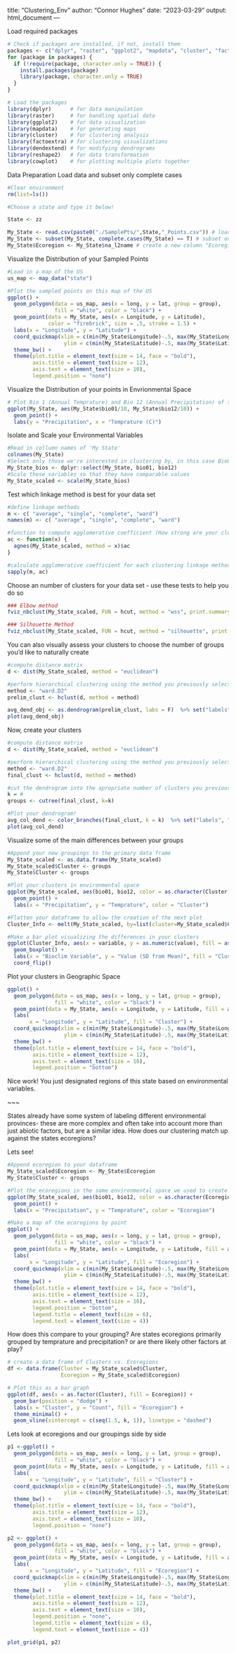 title: "Clustering_Env"
author: "Connor Hughes"
date: "2023-03-29"
output: html_document
---


Load required packages
```r
# Check if packages are installed, if not, install them
packages <- c("dplyr", "raster", "ggplot2", "mapdata", "cluster", "factoextra", "dendextend", "reshape2", "cowplot")
for (package in packages) {
  if (!require(package, character.only = TRUE)) {
    install.packages(package)
    library(package, character.only = TRUE)
  }
}

# Load the packages
library(dplyr)      # for data manipulation
library(raster)     # for handling spatial data
library(ggplot2)    # for data visualization
library(mapdata)    # for generating maps
library(cluster)    # for clustering analysis
library(factoextra) # for clustering visualizations
library(dendextend) # for modifying dendrograms
library(reshape2)   # for data transformation
library(cowplot)    # for plotting multiple plots together

```

Data Preparation
Load data and subset only complete cases
```r
#Clear environment 
rm(list=ls())

#Choose a state and type it below!

State <- zz

My_State <- read.csv(paste0("./SamplePts/",State,"_Points.csv")) # load data from CSV file, choose your state here
My_State <- subset(My_State, complete.cases(My_State) == T) # subset only complete cases (rows without any missing values)
My_State$Ecoregion <- My_State$na_l2name # create a new column "Ecoregion" and assign values from "na_l2name" column
```


Visualize the Distribution of your Sampled Points

```r
#Load in a map of the US
us_map <- map_data("state")

#Plot the sampled points on this map of the US
ggplot() +
  geom_polygon(data = us_map, aes(x = long, y = lat, group = group), 
               fill = "white", color = "black") +
  geom_point(data = My_State, aes(x = Longitude, y = Latitude), 
             color = "firebrick", size = .5, stroke = 1.5) +
  labs(x = "Longitude", y = "Latitude") +
  coord_quickmap(xlim = c(min(My_State$Longitude)-.5, max(My_State$Longitude)+.5), 
                  ylim = c(min(My_State$Latitude)-.5, max(My_State$Latitude))+.5) +
  theme_bw() +
  theme(plot.title = element_text(size = 14, face = "bold"),
        axis.title = element_text(size = 12),
        axis.text = element_text(size = 10),
        legend.position = "none")
```

Visualize the Distribution of your points in Envrionmental Space

```r
# Plot Bio 1 (Annual Temprature) and Bio 12 (Annual Precipitation) of these points
ggplot(My_State, aes(My_State$bio01/10, My_State$bio12/10)) +
  geom_point() +
  labs(y = "Precipitation", x = "Temprature (C)")
```
Isolate and Scale your Environmental Variables

```r
#Read in collumn names of 'My State'
colnames(My_State)
#Select only those we're interested in clustering by, in this case Bio01 and Bio12
My_State_bios <- dplyr::select(My_State, bio01, bio12)
#Scale these variables so that they have comparable values
My_State_scaled <- scale(My_State_bios)
```
Test which linkage method is best for your data set 

```r
#define linkage methods
m <- c( "average", "single", "complete", "ward")
names(m) <- c( "average", "single", "complete", "ward")

#function to compute agglomerative coefficient (How strong are your clusters)
ac <- function(x) {
  agnes(My_State_scaled, method = x)$ac
}

#calculate agglomerative coefficient for each clustering linkage method
sapply(m, ac)
```

Choose an number of clusters for your data set - use these tests to help you do so

```r
### Elbow method
fviz_nbclust(My_State_scaled, FUN = hcut, method = "wss", print.summary = T)

### Silhouette Method
fviz_nbclust(My_State_scaled, FUN = hcut, method = "silhouette", print.summary = T)
```
You can also visually assess your clusters to choose the number of groups you'd like to naturally create
```r
#compute distance matrix
d <- dist(My_State_scaled, method = "euclidean")

#perform hierarchical clustering using the method you previously selected
method <- "ward.D2"
prelim_clust <- hclust(d, method = method)

avg_dend_obj <- as.dendrogram(prelim_clust, labs = F)  %>% set("labels", "")
plot(avg_dend_obj)
```
Now, create your clusters
```r
#compute distance matrix
d <- dist(My_State_scaled, method = "euclidean")

#perform hierarchical clustering using the method you previously selected
method <- "ward.D2"
final_clust <- hclust(d, method = method)

#cut the dendrogram into the apropriate number of clusters you previously decided (Based off the previous two code blocks)
k = #
groups <- cutree(final_clust, k=k)

#Plot your dendrogram!
avg_col_dend <- color_branches(final_clust, k = k)  %>% set("labels", "")
plot(avg_col_dend)
```
Visualize some of the main differences between your groups
```r
#Append your new groupings to the primary data frame
My_State_scaled <- as.data.frame(My_State_scaled)
My_State_scaled$Cluster <- groups
My_State$Cluster <- groups

#Plot your clusters in environmental space
ggplot(My_State_scaled, aes(bio01, bio12, color = as.character(Cluster))) +
  geom_point() +
  labs(x = "Precipitation", y = "Temprature", color = "Cluster")

#Flatten your dataframe to allow the creation of the next plot
Cluster_Info <- melt(My_State_scaled, by=list(cluster=My_State_scaled$Cluster), id.vars = "Cluster")

#Make a bar plot visualizing the differences in your clusters
ggplot(Cluster_Info, aes(x = variable, y = as.numeric(value), fill = as.character(Cluster))) +
  geom_boxplot() +
  labs(x = "Bioclim Variable", y = "Value (SD from Mean)", fill = "Cluster") +
  coord_flip()
```
Plot your clusters in Geographic Space
```r
ggplot() +
  geom_polygon(data = us_map, aes(x = long, y = lat, group = group), 
               fill = "white", color = "black") +
  geom_point(data = My_State, aes(x = Longitude, y = Latitude, fill = as.character(Cluster)), size = 3, shape = 21, stroke = 1.5) +
  labs( 
       x = "Longitude", y = "Latitude", fill = "Cluster") +
  coord_quickmap(xlim = c(min(My_State$Longitude)-.5, max(My_State$Longitude)+.5), 
                  ylim = c(min(My_State$Latitude)-.5, max(My_State$Latitude))+.5) +
  theme_bw() +
  theme(plot.title = element_text(size = 14, face = "bold"),
        axis.title = element_text(size = 12),
        axis.text = element_text(size = 10),
        legend.position = "bottom")
```
Nice work! You just designated regions of this state based on environmental variables.

~~~

States already have some system of labeling different environmental provinces- these are more complex and often take into account more than just abiotic factors, but are a similar idea. How does our clustering match up against the states ecoregions? 


Lets see!
```r
#Append ecoregion to your dataframe
My_State_scaled$Ecoregion <- My_State$Ecoregion
My_State$Cluster <- groups

#Plot the ecoregions in the same environmental space we used to create our clusters
ggplot(My_State_scaled, aes(bio01, bio12, color = as.character(Ecoregion))) +
  geom_point() +
  labs(x = "Precipitation", y = "Temprature", color = "Ecoregion")

#Make a map of the ecoregions by point
ggplot() +
  geom_polygon(data = us_map, aes(x = long, y = lat, group = group), 
               fill = "white", color = "black") +
  geom_point(data = My_State, aes(x = Longitude, y = Latitude, fill = as.factor(Ecoregion)), size = 3, shape = 21, stroke = 1.5) +
  labs( 
       x = "Longitude", y = "Latitude", fill = "Ecoregion") +
  coord_quickmap(xlim = c(min(My_State$Longitude)-.5, max(My_State$Longitude)+.5), 
                  ylim = c(min(My_State$Latitude)-.5, max(My_State$Latitude))+.5) +
  theme_bw() +
  theme(plot.title = element_text(size = 14, face = "bold"),
        axis.title = element_text(size = 12),
        axis.text = element_text(size = 10),
        legend.position = "bottom",
        legend.title = element_text(size = 6),
        legend.text = element_text(size = 4))

```
How does this compare to your grouping? Are states ecoregions primarily grouped by temprature and precipitation? or are there likely other factors at play?

```r
# create a data frame of Clusters vs. Ecoregions
df <- data.frame(Cluster = My_State_scaled$Cluster,
                 Ecoregion = My_State_scaled$Ecoregion)

# Plot this as a bar graph
ggplot(df, aes(x = as.factor(Cluster), fill = Ecoregion)) +
  geom_bar(position = "dodge") +
  labs(x = "Cluster", y = "Count", fill = "Ecoregion") +
  theme_minimal() +
  geom_vline(xintercept = c(seq(1.5, k, 1)), linetype = "dashed")

```

Lets look at ecoregions and our groupings side by side
```r
p1 <-ggplot() +
  geom_polygon(data = us_map, aes(x = long, y = lat, group = group), 
               fill = "white", color = "black") +
  geom_point(data = My_State, aes(x = Longitude, y = Latitude, fill = as.character(Cluster)), size = 3, shape = 21, stroke = 1.5) +
  labs( 
       x = "Longitude", y = "Latitude", fill = "Cluster") +
  coord_quickmap(xlim = c(min(My_State$Longitude)-.5, max(My_State$Longitude)+.5), 
                  ylim = c(min(My_State$Latitude)-.5, max(My_State$Latitude))+.5) +
  theme_bw() +
  theme(plot.title = element_text(size = 14, face = "bold"),
        axis.title = element_text(size = 12),
        axis.text = element_text(size = 10),
        legend.position = "none")

p2 <- ggplot() +
  geom_polygon(data = us_map, aes(x = long, y = lat, group = group), 
               fill = "white", color = "black") +
  geom_point(data = My_State, aes(x = Longitude, y = Latitude, fill = as.factor(Ecoregion)), size = 3, shape = 21, stroke = 1.5) +
  labs( 
       x = "Longitude", y = "Latitude", fill = "Ecoregion") +
  coord_quickmap(xlim = c(min(My_State$Longitude)-.5, max(My_State$Longitude)+.5), 
                  ylim = c(min(My_State$Latitude)-.5, max(My_State$Latitude))+.5) +
  theme_bw() +
  theme(plot.title = element_text(size = 14, face = "bold"),
        axis.title = element_text(size = 12),
        axis.text = element_text(size = 10),
        legend.position = "none",
        legend.title = element_text(size = 6),
        legend.text = element_text(size = 4))

plot_grid(p1, p2)
```